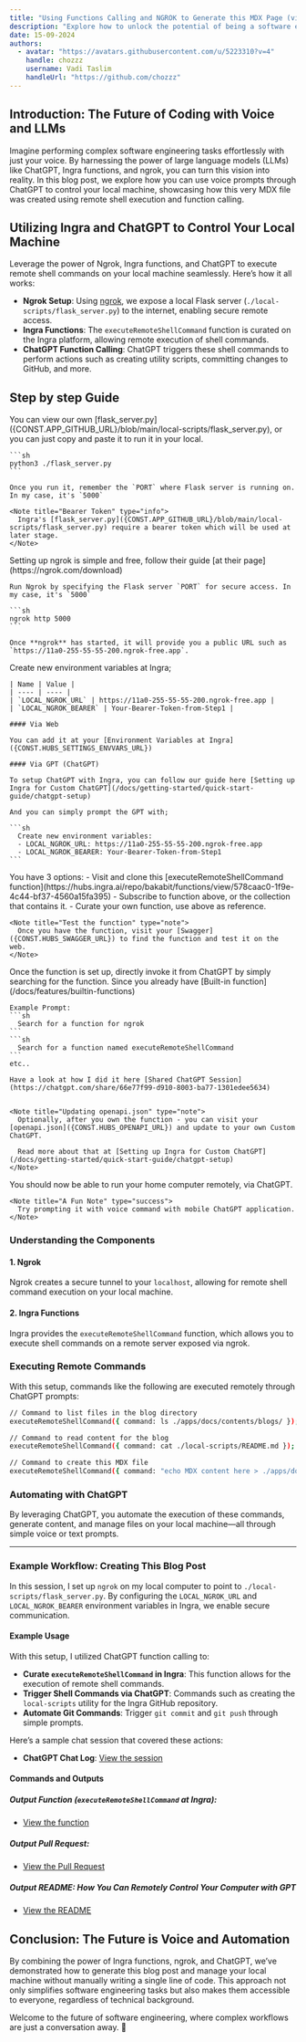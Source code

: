 ```yaml
---
title: "Using Functions Calling and NGROK to Generate this MDX Page (via ChatGPT)"
description: "Explore how to unlock the potential of being a software engineer by simply prompting with your voice through LLMs. This guide demonstrates the process of using Ingra functions and ngrok to dynamically generate an MDX blog page via ChatGPT, showcasing the future of hands-free coding and content creation."
date: 15-09-2024
authors:
  - avatar: "https://avatars.githubusercontent.com/u/5223310?v=4"
    handle: chozzz
    username: Vadi Taslim
    handleUrl: "https://github.com/chozzz"
---
```


## Introduction: The Future of Coding with Voice and LLMs

Imagine performing complex software engineering tasks effortlessly with just your voice. By harnessing the power of large language models (LLMs) like ChatGPT, Ingra functions, and ngrok, you can turn this vision into reality. In this blog post, we explore how you can use voice prompts through ChatGPT to control your local machine, showcasing how this very MDX file was created using remote shell execution and function calling.

## Utilizing Ingra and ChatGPT to Control Your Local Machine

Leverage the power of Ngrok, Ingra functions, and ChatGPT to execute remote shell commands on your local machine seamlessly. Here’s how it all works:

- **Ngrok Setup**: Using [ngrok]((https://ngrok.com/download)), we expose a local Flask server (`./local-scripts/flask_server.py`) to the internet, enabling secure remote access.
- **Ingra Functions**: The `executeRemoteShellCommand` function is curated on the Ingra platform, allowing remote execution of shell commands.
- **ChatGPT Function Calling**: ChatGPT triggers these shell commands to perform actions such as creating utility scripts, committing changes to GitHub, and more.

## Step by step Guide

<Stepper>
  <StepperItem title="Run Flask Server in your local machine">
    You can view our own [flask_server.py]({CONST.APP_GITHUB_URL}/blob/main/local-scripts/flask_server.py), or you can just copy and paste it to run it in your local.

    ```sh
    python3 ./flask_server.py
    ```

    Once you run it, remember the `PORT` where Flask server is running on. In my case, it's `5000`

    <Note title="Bearer Token" type="info">
      Ingra's [flask_server.py]({CONST.APP_GITHUB_URL}/blob/main/local-scripts/flask_server.py) require a bearer token which will be used at later stage.
    </Note>

  </StepperItem>
  <StepperItem title="Run Ngrok in your local machine">
    Setting up ngrok is simple and free, follow their guide [at their page](https://ngrok.com/download)

    Run Ngrok by specifying the Flask server `PORT` for secure access. In my case, it's `5000`

    ```sh
    ngrok http 5000
    ```

    Once **ngrok** has started, it will provide you a public URL such as `https://11a0-255-55-55-200.ngrok-free.app`.
  </StepperItem>
  <StepperItem title="Saving to Ingra Environment Variables">
    Create new environment variables at Ingra;

    | Name | Value |
    | ---- | ---- |
    | `LOCAL_NGROK_URL` | https://11a0-255-55-55-200.ngrok-free.app |
    | `LOCAL_NGROK_BEARER` | Your-Bearer-Token-from-Step1 |

    #### Via Web
    
    You can add it at your [Environment Variables at Ingra]({CONST.HUBS_SETTINGS_ENVVARS_URL})

    #### Via GPT (ChatGPT)

    To setup ChatGPT with Ingra, you can follow our guide here [Setting up Ingra for Custom ChatGPT](/docs/getting-started/quick-start-guide/chatgpt-setup)

    And you can simply prompt the GPT with;

    ```sh
      Create new environment variables:
      - LOCAL_NGROK_URL: https://11a0-255-55-55-200.ngrok-free.app
      - LOCAL_NGROK_BEARER: Your-Bearer-Token-from-Step1
    ```
  </StepperItem>
  <StepperItem title="Create the function at Ingra">
    You have 3 options:
    - Visit and clone this [executeRemoteShellCommand function](https://hubs.ingra.ai/repo/bakabit/functions/view/578caac0-1f9e-4c44-bf37-4560a15fa395) 
    - Subscribe to function above, or the collection that contains it.
    - Curate your own function, use above as reference.

    <Note title="Test the function" type="note">
      Once you have the function, visit your [Swagger]({CONST.HUBS_SWAGGER_URL}) to find the function and test it on the web.
    </Note>
  </StepperItem>
  <StepperItem title="Invoke the function from GPT">
    Once the function is set up, directly invoke it from ChatGPT by simply searching for the function. Since you already have [Built-in function](/docs/features/builtin-functions)

    Example Prompt:
    ```sh
      Search for a function for ngrok
    ```
    ```sh
      Search for a function named executeRemoteShellCommand
    ```
    etc..

    Have a look at how I did it here [Shared ChatGPT Session](https://chatgpt.com/share/66e77f99-d910-8003-ba77-1301edee5634)


    <Note title="Updating openapi.json" type="note">
      Optionally, after you own the function - you can visit your [openapi.json]({CONST.HUBS_OPENAPI_URL}) and update to your own Custom ChatGPT.

      Read more about that at [Setting up Ingra for Custom ChatGPT](/docs/getting-started/quick-start-guide/chatgpt-setup)
    </Note>
  </StepperItem>
  <StepperItem title="That's it!">
    You should now be able to run your home computer remotely, via ChatGPT.

    <Note title="A Fun Note" type="success">
      Try prompting it with voice command with mobile ChatGPT application.
    </Note>
  </StepperItem>
</Stepper>

### Understanding the Components
#### 1. Ngrok
Ngrok creates a secure tunnel to your `localhost`, allowing for remote shell command execution on your local machine.

#### 2. Ingra Functions
Ingra provides the `executeRemoteShellCommand` function, which allows you to execute shell commands on a remote server exposed via ngrok.

### Executing Remote Commands
With this setup, commands like the following are executed remotely through ChatGPT prompts:
```bash
// Command to list files in the blog directory
executeRemoteShellCommand({ command: ls ./apps/docs/contents/blogs/ });

// Command to read content for the blog
executeRemoteShellCommand({ command: cat ./local-scripts/README.md });

// Command to create this MDX file
executeRemoteShellCommand({ command: "echo MDX content here > ./apps/docs/contents/blogs/new-blog.mdx" });
```

### Automating with ChatGPT
By leveraging ChatGPT, you automate the execution of these commands, generate content, and manage files on your local machine—all through simple voice or text prompts.


-----

### Example Workflow: Creating This Blog Post

In this session, I set up `ngrok` on my local computer to point to `./local-scripts/flask_server.py`. By configuring the `LOCAL_NGROK_URL` and `LOCAL_NGROK_BEARER` environment variables in Ingra, we enable secure communication.

#### Example Usage
With this setup, I utilized ChatGPT function calling to:

- **Curate `executeRemoteShellCommand` in Ingra**: This function allows for the execution of remote shell commands.
- **Trigger Shell Commands via ChatGPT**: Commands such as creating the `local-scripts` utility for the Ingra GitHub repository.
- **Automate Git Commands**: Trigger `git commit` and `git push` through simple prompts.

Here’s a sample chat session that covered these actions:
- **ChatGPT Chat Log**: [View the session](https://chatgpt.com/share/66e59238-dddc-8003-a47f-d4460c4e1c54)

#### Commands and Outputs

##### Output Function (`executeRemoteShellCommand` at Ingra):
- [View the function](https://hubs.ingra.ai/repo/bakabit/functions/view/578caac0-1f9e-4c44-bf37-4560a15fa395)

##### Output Pull Request:
- [View the Pull Request]({CONST.APP_GITHUB_URL}/pull/45/commits/2d29c6a947e38899fcc23e6a6eb57d4e732e12bf)

##### Output README: How You Can Remotely Control Your Computer with GPT
- [View the README]({CONST.APP_GITHUB_URL}/blob/3260135f5afac3a92465f7b9cdf0bb8c1ffa21c7/local-scripts/README.md)

## Conclusion: The Future is Voice and Automation

By combining the power of Ingra functions, ngrok, and ChatGPT, we’ve demonstrated how to generate this blog post and manage your local machine without manually writing a single line of code. This approach not only simplifies software engineering tasks but also makes them accessible to everyone, regardless of technical background.

Welcome to the future of software engineering, where complex workflows are just a conversation away. 🚀
